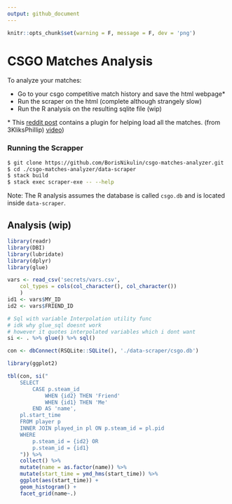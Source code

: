 ```yaml
---
output: github_document
---
```


```r
knitr::opts_chunk$set(warning = F, message = F, dev = 'png')

```
# CSGO Matches Analysis

To analyze your matches:

* Go to your csgo competitive match history and save the html webpage\*
* Run the scraper on the html (complete although strangely slow)
* Run the R analysis on the resulting sqlite file (wip)

\* This
[reddit post](https://www.reddit.com/r/GlobalOffensive/comments/8mbtjx/how_to_check_your_personal_game_data_for_banned/)
contains a plugin for helping load all the matches. (from 3KliksPhillip)
[video](https://youtu.be/AJyemS9hl50))

### Running the Scrapper
```bash
$ git clone https://github.com/BorisNikulin/csgo-matches-analyzer.git
$ cd ./csgo-matches-analyzer/data-scraper
$ stack build
$ stack exec scraper-exe -- --help
```

Note: The R analysis assumes the database is called `csgo.db` and is located
inside `data-scraper`.



## Analysis (wip)

```r
library(readr)
library(DBI)
library(lubridate)
library(dplyr)
library(glue)

vars <- read_csv('secrets/vars.csv',
	col_types = cols(col_character(), col_character())
	)
id1 <- vars$MY_ID
id2 <- vars$FRIEND_ID

# Sql with variable Interpolation utility func
# idk why glue_sql doesnt work
# however it quotes interpolated variables which i dont want
si <- . %>% glue() %>% sql()

con <- dbConnect(RSQLite::SQLite(), './data-scraper/csgo.db')
```
```r
library(ggplot2)

tbl(con, si("
	SELECT
		CASE p.steam_id
			WHEN {id2} THEN 'Friend'
			WHEN {id1} THEN 'Me'
		END AS 'name',
	pl.start_time
	FROM player p
	INNER JOIN played_in pl ON p.steam_id = pl.pid
	WHERE
		p.steam_id = {id2} OR
		p.steam_id = {id1}
	")) %>%
	collect() %>%
	mutate(name = as.factor(name)) %>%
	mutate(start_time = ymd_hms(start_time)) %>%
	ggplot(aes(start_time)) +
	geom_histogram() +
	facet_grid(name~.)
```

